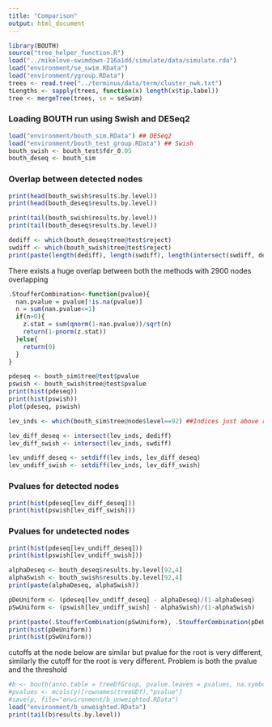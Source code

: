 ```yaml
---
title: "Comparison"
output: html_document
---
```


```r
library(BOUTH)
source("tree_helper_function.R")
load("../mikelove-swimdown-216a1dd/simulate/data/simulate.rda")
load("environment/se_swim.RData")
load("environment/ygroup.RData")
trees <- read.tree("../terminus/data/term/cluster_nwk.txt")
tLengths <- sapply(trees, function(x) length(x$tip.label))
tree <- mergeTree(trees, se = seSwim)

```

### Loading BOUTH run using Swish and DESeq2
```r
load("environment/bouth_sim.RData") ## DESeq2
load("environment/bouth_test_group.RData") ## Swish
bouth_swish <- bouth_test$fdr_0.05
bouth_deseq <- bouth_sim
```

### Overlap between detected nodes
```r
print(head(bouth_swish$results.by.level))
print(head(bouth_deseq$results.by.level))

print(tail(bouth_swish$results.by.level))
print(tail(bouth_deseq$results.by.level))

dediff <- which(bouth_deseq$tree@test$reject)
swdiff <- which(bouth_swish$tree@test$reject)
print(paste(length(dediff), length(swdiff), length(intersect(swdiff, dediff))))
```
There exists a huge overlap between both the methods with 2900 nodes overlapping


```r
.StoufferCombination<-function(pvalue){
  nan.pvalue = pvalue[!is.na(pvalue)]
  n = sum(nan.pvalue<=1)
  if(n>0){
    z.stat = sum(qnorm(1-nan.pvalue))/sqrt(n)
    return(1-pnorm(z.stat))
  }else{
    return(0)
  }
}
```

```r
pdeseq <- bouth_sim$tree@test$pvalue
pswish <- bouth_swish$tree@test$pvalue
print(hist(pdeseq))
print(hist(pswish))
plot(pdeseq, pswish)

lev_inds <- which(bouth_sim$tree@node$level==92) ##Indices just above root

lev_diff_deseq <- intersect(lev_inds, dediff)
lev_diff_swish <- intersect(lev_inds, swdiff)

lev_undiff_deseq <- setdiff(lev_inds, lev_diff_deseq)
lev_undiff_swish <- setdiff(lev_inds, lev_diff_swish)
```

### Pvalues for detected nodes
```r
print(hist(pdeseq[lev_diff_deseq]))
print(hist(pswish[lev_diff_swish]))
```

### Pvalues for undetected nodes
```r
print(hist(pdeseq[lev_undiff_deseq]))
print(hist(pswish[lev_undiff_swish]))

alphaDeseq <- bouth_deseq$results.by.level[92,4]
alphaSwish <- bouth_swish$results.by.level[92,4]
print(paste(alphaDeseq, alphaSwish))

pDeUniform <- (pdeseq[lev_undiff_deseq] - alphaDeseq)/(1-alphaDeseq)
pSwUniform <- (pswish[lev_undiff_swish] - alphaSwish)/(1-alphaSwish)

print(paste(.StoufferCombination(pSwUniform), .StoufferCombination(pDeUniform), sep = ","))
print(hist(pDeUniform))
print(hist(pSwUniform))
```
cutoffs at the node below are similar but pvalue for the root is very different, similarly the cutoff for the root is very different.
Problem is both the pvalue and the threshold

```r
#b <- bouth(anno.table = treeDfGroup, pvalue.leaves = pvalues, na.symbol = "Undefined", far = 0.05, is.weighted = FALSE)
#pvalues <- mcols(y)[rownames(treeUDf),"pvalue"]
#save(p, file="environment/b_unweighted.RData")
load("environment/b_unweighted.RData")
print(tail(b$results.by.level))
```
